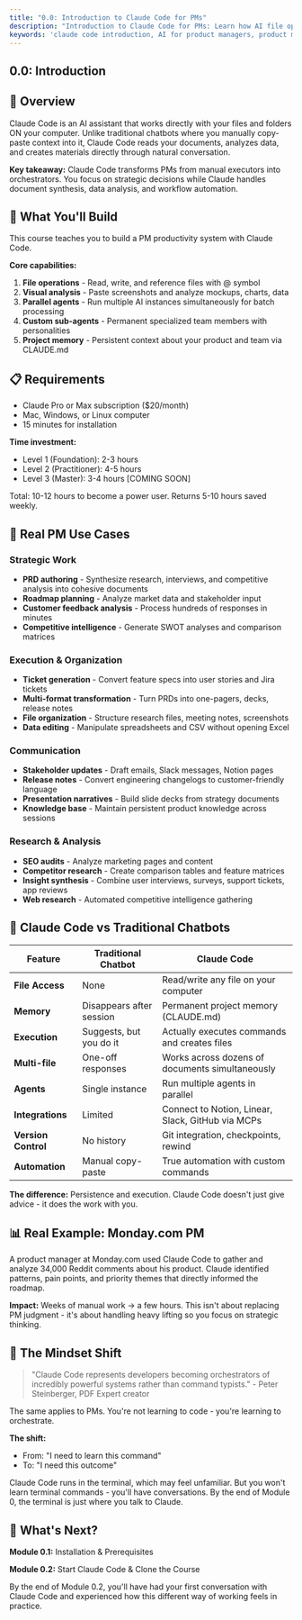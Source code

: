 ```yaml
---
title: "0.0: Introduction to Claude Code for PMs"
description: "Introduction to Claude Code for PMs: Learn how AI file operations, parallel agents, and project memory transform product management workflows."
keywords: 'claude code introduction, AI for product managers, product management AI tools, claude code for PMs'
---
```


## 0.0: Introduction

## 📖 Overview

Claude Code is an AI assistant that works directly with your files and folders ON your computer. Unlike traditional chatbots where you manually copy-paste context into it, Claude Code reads your documents, analyzes data, and creates materials directly through natural conversation.

**Key takeaway:** Claude Code transforms PMs from manual executors into orchestrators. You focus on strategic decisions while Claude handles document synthesis, data analysis, and workflow automation.


## 🎯 What You'll Build

This course teaches you to build a PM productivity system with Claude Code.

**Core capabilities:**
1. **File operations** - Read, write, and reference files with @ symbol
2. **Visual analysis** - Paste screenshots and analyze mockups, charts, data
3. **Parallel agents** - Run multiple AI instances simultaneously for batch processing
4. **Custom sub-agents** - Permanent specialized team members with personalities
5. **Project memory** - Persistent context about your product and team via CLAUDE.md


## 📋 Requirements

- Claude Pro or Max subscription ($20/month)
- Mac, Windows, or Linux computer
- 15 minutes for installation

**Time investment:**
- Level 1 (Foundation): 2-3 hours
- Level 2 (Practitioner): 4-5 hours
- Level 3 (Master): 3-4 hours [COMING SOON]

Total: 10-12 hours to become a power user. Returns 5-10 hours saved weekly.


## 💼 Real PM Use Cases

### Strategic Work
- **PRD authoring** - Synthesize research, interviews, and competitive analysis into cohesive documents
- **Roadmap planning** - Analyze market data and stakeholder input
- **Customer feedback analysis** - Process hundreds of responses in minutes
- **Competitive intelligence** - Generate SWOT analyses and comparison matrices

### Execution & Organization
- **Ticket generation** - Convert feature specs into user stories and Jira tickets
- **Multi-format transformation** - Turn PRDs into one-pagers, decks, release notes
- **File organization** - Structure research files, meeting notes, screenshots
- **Data editing** - Manipulate spreadsheets and CSV without opening Excel

### Communication
- **Stakeholder updates** - Draft emails, Slack messages, Notion pages
- **Release notes** - Convert engineering changelogs to customer-friendly language
- **Presentation narratives** - Build slide decks from strategy documents
- **Knowledge base** - Maintain persistent product knowledge across sessions

### Research & Analysis
- **SEO audits** - Analyze marketing pages and content
- **Competitor research** - Create comparison tables and feature matrices
- **Insight synthesis** - Combine user interviews, surveys, support tickets, app reviews
- **Web research** - Automated competitive intelligence gathering


## 🔄 Claude Code vs Traditional Chatbots

| Feature | Traditional Chatbot | Claude Code |
|---------|---------------------|-------------|
| **File Access** | None | Read/write any file on your computer |
| **Memory** | Disappears after session | Permanent project memory (CLAUDE.md) |
| **Execution** | Suggests, but you do it | Actually executes commands and creates files |
| **Multi-file** | One-off responses | Works across dozens of documents simultaneously |
| **Agents** | Single instance | Run multiple agents in parallel |
| **Integrations** | Limited | Connect to Notion, Linear, Slack, GitHub via MCPs |
| **Version Control** | No history | Git integration, checkpoints, rewind |
| **Automation** | Manual copy-paste | True automation with custom commands |

**The difference:** Persistence and execution. Claude Code doesn't just give advice - it does the work with you.


## 📊 Real Example: Monday.com PM

A product manager at Monday.com used Claude Code to gather and analyze 34,000 Reddit comments about his product. Claude identified patterns, pain points, and priority themes that directly informed the roadmap.

**Impact:** Weeks of manual work → a few hours. This isn't about replacing PM judgment - it's about handling heavy lifting so you focus on strategic thinking.


## 🧠 The Mindset Shift

> "Claude Code represents developers becoming orchestrators of incredibly powerful systems rather than command typists." - Peter Steinberger, PDF Expert creator

The same applies to PMs. You're not learning to code - you're learning to orchestrate.

**The shift:**
- From: "I need to learn this command"
- To: "I need this outcome"

Claude Code runs in the terminal, which may feel unfamiliar. But you won't learn terminal commands - you'll have conversations. By the end of Module 0, the terminal is just where you talk to Claude.


## 🚀 What's Next?

**Module 0.1:** Installation & Prerequisites

**Module 0.2:** Start Claude Code & Clone the Course

By the end of Module 0.2, you'll have had your first conversation with Claude Code and experienced how this different way of working feels in practice.
